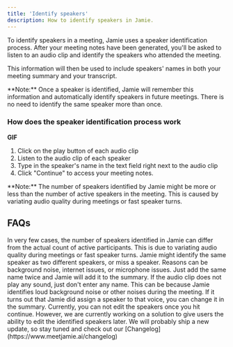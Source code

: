 ```yaml
---
title: 'Identify speakers'
description: How to identify speakers in Jamie.
---
```


To identify speakers in a meeting, Jamie uses a speaker identification process. After your meeting notes have been generated, you'll be asked to listen to an audio clip and identify the speakers who attended the meeting. 

This information will then be used to include speakers' names in both your meeting summary and your transcript. 

<Note>
**Note:** Once a speaker is identified, Jamie will remember this information and automatically identify speakers in future meetings. There is no need to identify the same speaker more than once.
</Note>

### How does the speaker identification process work

**GIF**

1. Click on the play button of each audio clip
2. Listen to the audio clip of each speaker
3. Type in the speaker's name in the text field right next to the audio clip
5. Click "Continue" to access your meeting notes.


<Warning>
**Note:** The number of speakers identified by Jamie might be more or less than the number of active speakers in the meeting. This is caused by variating audio quality during meetings or fast speaker turns. 
</Warning>

## FAQs

<Accordion title="Q1: Why do I have more or less identified speakers than participants in the meeting?">
    In very few cases, the number of speakers identified in Jamie can differ from the actual count of active participants. This is due to variating audio quality during meetings or fast speaker turns. Jamie might identify the same speaker as two different speakers, or miss a speaker. Reasons can be background noise, internet issues, or microphone issues. Just add the same name twice and Jamie will add it to the summary.  
</Accordion>

<Accordion title="Q2: What if the audio clip does not play any sound?">
    If the audio clip does not play any sound, just don't enter any name. This can be because Jamie identifies loud background noise or other noises during the meeting. If it turns out that Jamie did assign a speaker to that voice, you can change it in the summary.
</Accordion>
<Accordion title="Q3: Can I edit the speaker after the speaker identification is done?">
    Currently, you can not edit the speakers once you hit continue. However, we are currently working on a solution to give users the ability to edit the identified speakers later. We will probably ship a new update, so stay tuned and check out our [Changelog](https://www.meetjamie.ai/changelog)
</Accordion>
